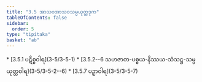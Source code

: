```yaml
---
title: "3.5 အာသဝအာသဝသမ္ပယုတ္တဒုက"
tableOfContents: false
sidebar:
  order: 5
type: "tipitaka"
basket: "ab"
---
```



<DynamicBreadcrumb />



<TableOfContents>
* [3.5.1 ပဋိစ္စဝါရ](3-5/3-5-1)
* [3.5.2--6 သဟဇာတ-ပစ္စယ-နိဿယ-သံသဋ္ဌ-သမ္ပယုတ္တဝါရ](3-5/3-5-2--6)
* [3.5.7 ပဉှာဝါရ](3-5/3-5-7)
</TableOfContents>